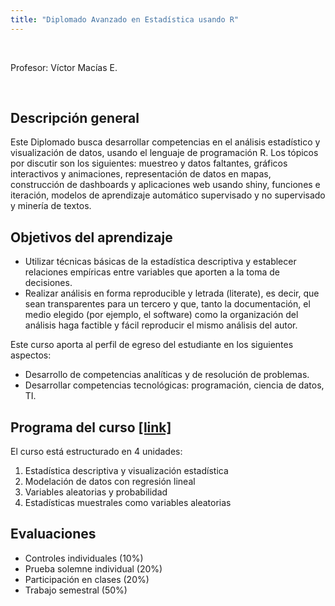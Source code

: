 ```yaml
---
title: "Diplomado Avanzado en Estadística usando R"
---
```

<br>
<p>
Profesor: Víctor Macías E.
</p>
<br>

<h2>Descripción general</h2>

Este Diplomado busca desarrollar competencias en el análisis estadístico y visualización de datos, usando el lenguaje de programación R. Los tópicos por discutir son los siguientes: muestreo y datos faltantes, gráficos interactivos y animaciones, representación de datos en mapas, construcción de dashboards y aplicaciones web usando shiny, funciones e iteración, modelos de aprendizaje automático supervisado y no supervisado y minería de textos.

<h2>Objetivos del aprendizaje</h2>

<ul>
  <li>Utilizar técnicas básicas de la estadística descriptiva y establecer relaciones empíricas entre variables que aporten a la toma de decisiones.</li>
  <li>Realizar análisis en forma reproducible y letrada (literate), es decir, que sean transparentes para un tercero y que, tanto la documentación, el medio elegido (por ejemplo, el software) como la organización del análisis haga factible y fácil reproducir el mismo análisis del autor.</li>
</ul>

Este curso aporta al perfil de egreso del estudiante en los siguientes aspectos:

<ul>
  <li>Desarrollo de competencias analíticas y de resolución de problemas.</li>
  <li>Desarrollar competencias tecnológicas: programación, ciencia de datos, TI.</li>
</ul>

<h2>Programa del curso <a href= "ProgramaCurso/Programa Estadistica I (syllabus 2021-1).pdf">[link]</a></h2>

El curso está estructurado en 4 unidades:

<ol>
    <li>Estadística descriptiva y visualización estadística</li>
    <li>Modelación de datos con regresión lineal</li>
    <li>Variables aleatorias y probabilidad</li>
    <li>Estadísticas muestrales como variables aleatorias</li>
</ol>

<h2>Evaluaciones</h2>

<ul>
    <li>Controles individuales (10%)</li>
    <li>Prueba solemne individual (20%)</li>
    <li>Participación en clases (20%)</li>
    <li>Trabajo semestral (50%)</li>
</ul>



